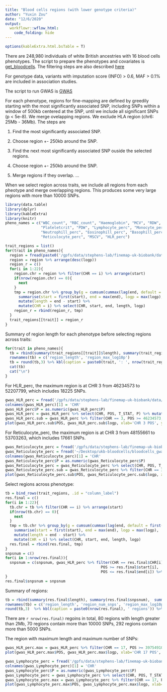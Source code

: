 ```yaml
---
title: "Blood cells regions (with lower genotype criteria)"
author: "Yuxin Zou"
date: "12/6/2020"
output: 
  workflowr::wflow_html:
    code_folding: hide
---
```


```r
options(kableExtra.html.bsTable = T)
```

There are 248,980 individuals of white British ancestries with 16 blood cells phenotypes. The script to prepare the phenotypes and covariates is [get_bloodcells](https://github.com/stephenslab/finemap-uk-biobank/blob/master/scripts/get_bloodcells.R). The filtering steps are also described [here](bloodcells.html)

For genotype data, variants with imputation score (INFO) > 0.6, MAF > 0.1% are included in association studies.

The script to run GWAS is [GWAS](https://github.com/stephenslab/finemap-uk-biobank/blob/master/scripts/plink_gwas.sh)

For each phenotype, regions for fine-mapping are defined by greedily starting with the most significantly associated SNP, including SNPs within a window of 500kb centered at the SNP, until we include all significant SNPs (p < 5e-8). We merge ovelapping regions. We exclude HLA region (chr6: 25Mb - 36Mb). The steps are

1. Find the most significantly associated SNP.

2. Choose region +- 250kb around the SNP.

3. Find the next most significantly associated SNP ouside the selected regions.

4. Choose region +- 250kb around the SNP.

5. Merge regions if they overlap.
...

When we select region across traits, we include all regions from each pheotype and merge overlapping regions. This produces some very large regions with more than 10000 SNPs.

```r
library(data.table)
library(dplyr)
library(kableExtra)
library(knitr)
pheno_names = c("WBC_count", "RBC_count", "Haemoglobin", "MCV", "RDW", "Platelet_count",
                "Plateletcrit", "PDW", "Lymphocyte_perc", "Monocyte_perc",
                "Neutrophill_perc", "Eosinophill_perc", "Basophill_perc",
                "Reticulocyte_perc", "MSCV", "HLR_perc")
```

```r
trait_regions = list()
for(trait in pheno_names){
  region = fread(paste0('/gpfs/data/stephens-lab/finemap-uk-biobank/data/raw/BloodCells/regions_raw/', trait, '_regions'))
  region = region %>% arrange(desc(logp))
  region_r = c()
  for(i in 1:22){
    region.chr = region %>% filter(CHR == i) %>% arrange(start)
    if(nrow(region.chr) == 0){
      next
    }
    tmp = region.chr %>% group_by(g = cumsum(cummax(lag(end, default = first(end))) < start)) %>%
      summarise(start = first(start), end = max(end), logp = max(logp),.groups = 'drop') %>% 
      mutate(length = end - start) %>%
      mutate(CHR = i) %>% select(CHR, start, end, length, logp)
    region_r = rbind(region_r, tmp)
  }
  trait_regions[[trait]] = region_r
}
```

Summary of region length for each phenotype before selecting regions across traits:
```r
for(trait in pheno_names){
  tb = rbind(summary(trait_regions[[trait]]$length), summary(trait_regions[[trait]]$logp))
  rownames(tb) = c('region_length', 'region_max_log10p')
  tb = round(tb,3) %>% kbl(caption = paste0(trait, ': ', nrow(trait_regions[[trait]]), ' regions')) %>% kable_styling()
  cat(tb)
  cat("\n")
}
```

For HLR_perc, the maximum region is at CHR 3 from 46234573 to 52207799, which includes 18225 SNPs.
```r
gwas_HLR_perc = fread('/gpfs/data/stephens-lab/finemap-uk-biobank/data/raw/BloodCells/gwas_maf001_info6/bloodcells_gwas_HLR_perc')
colnames(gwas_HLR_perc)[1] = 'CHR'
gwas_HLR_perc$P = as.numeric(gwas_HLR_perc$P)
gwas_HLR_perc = gwas_HLR_perc %>% select(CHR, POS, T_STAT, P) %>% mutate(logp = -log10(P))
gwas_HLR_perc.sub = gwas_HLR_perc %>% filter(CHR == 3, POS >= 46234573, POS <=52207799)
plot(gwas_HLR_perc.sub$POS, gwas_HLR_perc.sub$logp, xlab='CHR 3 POS', ylab='-log10(p)', main='HLR_perc')
```
For Reticulocyte_perc, the maximum region is at CHR 3 from 48155661 to 53703263, which includes 17661 SNPs.
```r
gwas_Reticulocyte_perc = fread('/gpfs/data/stephens-lab/finemap-uk-biobank/data/raw/BloodCells/gwas/bloodcells_gwas_Reticulocyte_perc')
gwas_Reticulocyte_perc = fread('~/Desktop/ukb-bloodcells/bloodcells_gwas_Reticulocyte_perc')
colnames(gwas_Reticulocyte_perc)[1] = 'CHR'
gwas_Reticulocyte_perc$P = as.numeric(gwas_Reticulocyte_perc$P)
gwas_Reticulocyte_perc = gwas_Reticulocyte_perc %>% select(CHR, POS, T_STAT, P) %>% mutate(logp = -log10(P))
gwas_Reticulocyte_perc.sub = gwas_Reticulocyte_perc %>% filter(CHR == 3, POS >= 48155661, POS <=53703263)
plot(gwas_Reticulocyte_perc.sub$POS, gwas_Reticulocyte_perc.sub$logp, xlab='CHR 3 POS', ylab='-log10(p)', main='Reticulocyte_perc')
```

Select regions across phenotype:
```r
tb = bind_rows(trait_regions, .id = "column_label")
res.final = c()
for(i in 1:22){
  tb.chr = tb %>% filter(CHR == i) %>% arrange(start)
  if(nrow(tb.chr) == 0){
    next
  }
  tmp = tb.chr %>% group_by(g = cumsum(cummax(lag(end, default = first(end))) < start)) %>%
    summarise(start = first(start), end = max(end), logp = max(logp), .groups = 'drop') %>% 
    mutate(length = end - start) %>%
    mutate(CHR = i) %>% select(CHR, start, end, length, logp)
  res.final = rbind(res.final, tmp)
}
snpsnum = c()
for(i in 1:nrow(res.final)){
  snpsnum = c(snpsnum, gwas_HLR_perc %>% filter(CHR == res.final$CHR[i],
                                           POS >= res.final$start[i], 
                                           POS <= res.final$end[i]) %>% nrow )
}
res.final$snpsnum = snpsnum
```

Summary of regions:
```r
tb = rbind(summary(res.final$length), summary(res.final$snpsnum),  summary(res.final$logp))
rownames(tb) = c('region_length', 'region_num_snps', 'region_max_log10p')
round(tb,3)  %>% kbl(caption = paste0(nrow(res.final), ' regions')) %>% kable_styling()
```

There are `r nrow(res.final)` regoins in total, 80 regions with length greater than 2Mb, 70 regions contain more than 10000 SNPs, 292 regions contain more than 5000 SNPs.

The region with maximum length and maximum number of SNPs:
```r
gwas_HLR_perc.max = gwas_HLR_perc %>% filter(CHR == 17, POS >= 39754910, POS <=48484411)
plot(gwas_HLR_perc.max$POS, gwas_HLR_perc.max$logp, xlab='CHR 17 POS', ylab='-log10(p)', main='HLR_perc')

gwas_Lymphocyte_perc = fread('/gpfs/data/stephens-lab/finemap-uk-biobank/data/raw/BloodCells/gwas_maf001_info6/bloodcells_gwas_Lymphocyte_perc')
colnames(gwas_Lymphocyte_perc)[1] = 'CHR'
gwas_Lymphocyte_perc$P = as.numeric(gwas_Lymphocyte_perc$P)
gwas_Lymphocyte_perc = gwas_Lymphocyte_perc %>% select(CHR, POS, T_STAT, P) %>% mutate(logp = -log10(P))
gwas_Lymphocyte_perc.max = gwas_Lymphocyte_perc %>% filter(CHR == 17, POS >= 39754910, POS <=48484411)
plot(gwas_Lymphocyte_perc.max$POS, gwas_Lymphocyte_perc.max$logp, xlab='CHR 17 POS', ylab='-log10(p)', main='Lymphocyte_perc')
```



